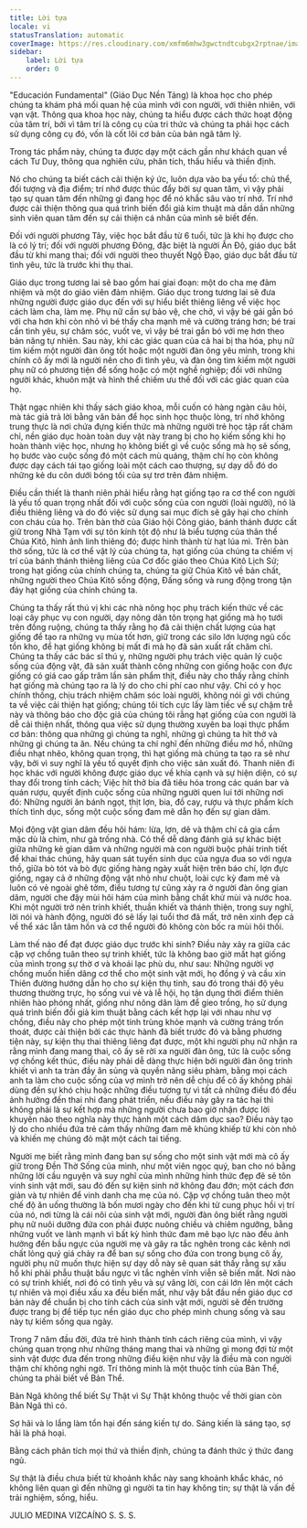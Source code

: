 ```yaml
---
title: Lời tựa
locale: vi
statusTranslation: automatic
coverImage: https://res.cloudinary.com/xmfm6mhw3gwctndtcubgx2rptnae/image/upload/v1740337243/small_cover_educacion_fundamental_a051170f1c.webp
sidebar:
    label: Lời tựa
    order: 0
---
```

"Educación Fundamental" (Giáo Dục Nền Tảng) là khoa học cho phép chúng ta khám phá mối quan hệ của mình với con người, với thiên nhiên, với vạn vật. Thông qua khoa học này, chúng ta hiểu được cách thức hoạt động của tâm trí, bởi vì tâm trí là công cụ của tri thức và chúng ta phải học cách sử dụng công cụ đó, vốn là cốt lõi cơ bản của bản ngã tâm lý.

Trong tác phẩm này, chúng ta được dạy một cách gần như khách quan về cách Tư Duy, thông qua nghiên cứu, phân tích, thấu hiểu và thiền định.

Nó cho chúng ta biết cách cải thiện ký ức, luôn dựa vào ba yếu tố: chủ thể, đối tượng và địa điểm; trí nhớ được thúc đẩy bởi sự quan tâm, vì vậy phải tạo sự quan tâm đến những gì đang học để nó khắc sâu vào trí nhớ. Trí nhớ được cải thiện thông qua quá trình biến đổi giả kim thuật mà dần dần những sinh viên quan tâm đến sự cải thiện cá nhân của mình sẽ biết đến.

Đối với người phương Tây, việc học bắt đầu từ 6 tuổi, tức là khi họ được cho là có lý trí; đối với người phương Đông, đặc biệt là người Ấn Độ, giáo dục bắt đầu từ khi mang thai; đối với người theo thuyết Ngộ Đạo, giáo dục bắt đầu từ tình yêu, tức là trước khi thụ thai.

Giáo dục trong tương lai sẽ bao gồm hai giai đoạn: một do cha mẹ đảm nhiệm và một do giáo viên đảm nhiệm. Giáo dục trong tương lai sẽ đưa những người được giáo dục đến với sự hiểu biết thiêng liêng về việc học cách làm cha, làm mẹ. Phụ nữ cần sự bảo vệ, che chở, vì vậy bé gái gắn bó với cha hơn khi còn nhỏ vì bé thấy cha mạnh mẽ và cường tráng hơn; bé trai cần tình yêu, sự chăm sóc, vuốt ve, vì vậy bé trai gắn bó với mẹ hơn theo bản năng tự nhiên. Sau này, khi các giác quan của cả hai bị tha hóa, phụ nữ tìm kiếm một người đàn ông tốt hoặc một người đàn ông yêu mình, trong khi chính cô ấy mới là người nên cho đi tình yêu, và đàn ông tìm kiếm một người phụ nữ có phương tiện để sống hoặc có một nghề nghiệp; đối với những người khác, khuôn mặt và hình thể chiếm ưu thế đối với các giác quan của họ.

Thật ngạc nhiên khi thấy sách giáo khoa, mỗi cuốn có hàng ngàn câu hỏi, mà tác giả trả lời bằng văn bản để học sinh học thuộc lòng, trí nhớ không trung thực là nơi chứa đựng kiến thức mà những người trẻ học tập rất chăm chỉ, nền giáo dục hoàn toàn duy vật này trang bị cho họ kiếm sống khi họ hoàn thành việc học, nhưng họ không biết gì về cuộc sống mà họ sẽ sống, họ bước vào cuộc sống đó một cách mù quáng, thậm chí họ còn không được dạy cách tái tạo giống loài một cách cao thượng, sự dạy dỗ đó do những kẻ du côn dưới bóng tối của sự trơ trẽn đảm nhiệm.

Điều cần thiết là thanh niên phải hiểu rằng hạt giống tạo ra cơ thể con người là yếu tố quan trọng nhất đối với cuộc sống của con người (loài người), nó là điều thiêng liêng và do đó việc sử dụng sai mục đích sẽ gây hại cho chính con cháu của họ. Trên bàn thờ của Giáo hội Công giáo, bánh thánh được cất giữ trong Nhà Tạm với sự tôn kính tột độ như là biểu tượng của thân thể Chúa Kitô, hình ảnh linh thiêng đó; được hình thành từ hạt lúa mì. Trên bàn thờ sống, tức là cơ thể vật lý của chúng ta, hạt giống của chúng ta chiếm vị trí của bánh thánh thiêng liêng của Cơ đốc giáo theo Chúa Kitô Lịch Sử; trong hạt giống của chính chúng ta, chúng ta giữ Chúa Kitô về bản chất, những người theo Chúa Kitô sống động, Đấng sống và rung động trong tận đáy hạt giống của chính chúng ta.

Chúng ta thấy rất thú vị khi các nhà nông học phụ trách kiến thức về các loại cây phục vụ con người, dạy nông dân tôn trọng hạt giống mà họ tưới trên đồng ruộng, chúng ta thấy rằng họ đã cải thiện chất lượng của hạt giống để tạo ra những vụ mùa tốt hơn, giữ trong các silo lớn lượng ngũ cốc tồn kho, để hạt giống không bị mất đi mà họ đã sản xuất rất chăm chỉ. Chúng ta thấy các bác sĩ thú y, những người phụ trách việc quản lý cuộc sống của động vật, đã sản xuất thành công những con giống hoặc con đực giống có giá cao gấp trăm lần sản phẩm thịt, điều này cho thấy rằng chính hạt giống mà chúng tạo ra là lý do cho chi phí cao như vậy. Chỉ có y học chính thống, chịu trách nhiệm chăm sóc loài người, không nói gì với chúng ta về việc cải thiện hạt giống; chúng tôi tích cực lấy làm tiếc về sự chậm trễ này và thông báo cho độc giả của chúng tôi rằng hạt giống của con người là dễ cải thiện nhất, thông qua việc sử dụng thường xuyên ba loại thực phẩm cơ bản: thông qua những gì chúng ta nghĩ, những gì chúng ta hít thở và những gì chúng ta ăn. Nếu chúng ta chỉ nghĩ đến những điều mơ hồ, những điều nhạt nhẽo, không quan trọng, thì hạt giống mà chúng ta tạo ra sẽ như vậy, bởi vì suy nghĩ là yếu tố quyết định cho việc sản xuất đó. Thanh niên đi học khác với người không được giáo dục về khía cạnh và sự hiện diện, có sự thay đổi trong tính cách; Việc hít thở bia đã tiêu hóa trong các quán bar và quán rượu, quyết định cuộc sống của những người quen lui tới những nơi đó: Những người ăn bánh ngọt, thịt lợn, bia, đồ cay, rượu và thực phẩm kích thích tình dục, sống một cuộc sống đam mê dẫn họ đến sự gian dâm.

Mọi động vật gian dâm đều hôi hám: lừa, lợn, dê và thậm chí cả gia cầm mặc dù là chim, như gà trống nhà. Có thể dễ dàng đánh giá sự khác biệt giữa những kẻ gian dâm và những người mà con người buộc phải trinh tiết để khai thác chúng, hãy quan sát tuyến sinh dục của ngựa đua so với ngựa thồ, giữa bò tót và bò đực giống hàng ngày xuất hiện trên báo chí, lợn đực giống, ngay cả ở những động vật nhỏ như chuột, loài cực kỳ đam mê và luôn có vẻ ngoài ghê tởm, điều tương tự cũng xảy ra ở người đàn ông gian dâm, người che đậy mùi hôi hám của mình bằng chất khử mùi và nước hoa. Khi một người trở nên trinh khiết, thuần khiết và thánh thiện, trong suy nghĩ, lời nói và hành động, người đó sẽ lấy lại tuổi thơ đã mất, trở nên xinh đẹp cả về thể xác lẫn tâm hồn và cơ thể người đó không còn bốc ra mùi hôi thối.

Làm thế nào để đạt được giáo dục trước khi sinh? Điều này xảy ra giữa các cặp vợ chồng tuân theo sự trinh khiết, tức là không bao giờ mất hạt giống của mình trong sự thờ ơ và khoái lạc phù du, như sau: Những người vợ chồng muốn hiến dâng cơ thể cho một sinh vật mới, họ đồng ý và cầu xin Thiên đường hướng dẫn họ cho sự kiện thụ tinh, sau đó trong thái độ yêu thương thường trực, họ sống vui vẻ và lễ hội, họ tận dụng thời điểm thiên nhiên hào phóng nhất, giống như nông dân làm để gieo trồng, họ sử dụng quá trình biến đổi giả kim thuật bằng cách kết hợp lại với nhau như vợ chồng, điều này cho phép một tinh trùng khỏe mạnh và cường tráng trốn thoát, được cải thiện bởi các thực hành đã biết trước đó và bằng phương tiện này, sự kiện thụ thai thiêng liêng đạt được, một khi người phụ nữ nhận ra rằng mình đang mang thai, cô ấy sẽ rời xa người đàn ông, tức là cuộc sống vợ chồng kết thúc, điều này phải dễ dàng thực hiện bởi người đàn ông trinh khiết vì anh ta tràn đầy ân sủng và quyền năng siêu phàm, bằng mọi cách anh ta làm cho cuộc sống của vợ mình trở nên dễ chịu để cô ấy không phải dùng đến sự khó chịu hoặc những điều tương tự vì tất cả những điều đó đều ảnh hưởng đến thai nhi đang phát triển, nếu điều này gây ra tác hại thì không phải là sự kết hợp mà những người chưa bao giờ nhận được lời khuyên nào theo nghĩa này thực hành một cách dâm dục sao? Điều này tạo lý do cho nhiều đứa trẻ cảm thấy những đam mê khủng khiếp từ khi còn nhỏ và khiến mẹ chúng đỏ mặt một cách tai tiếng.

Người mẹ biết rằng mình đang ban sự sống cho một sinh vật mới mà cô ấy giữ trong Đền Thờ Sống của mình, như một viên ngọc quý, ban cho nó bằng những lời cầu nguyện và suy nghĩ của mình những hình thức đẹp đẽ sẽ tôn vinh sinh vật mới, sau đó đến sự kiện sinh nở không đau đớn; một cách đơn giản và tự nhiên để vinh danh cha mẹ của nó. Cặp vợ chồng tuân theo một chế độ ăn uống thường là bốn mươi ngày cho đến khi tử cung phục hồi vị trí của nó, nơi từng là cái nôi của sinh vật mới, người đàn ông biết rằng người phụ nữ nuôi dưỡng đứa con phải được nuông chiều và chiêm ngưỡng, bằng những vuốt ve lành mạnh vì bất kỳ hình thức đam mê bạo lực nào đều ảnh hưởng đến bầu ngực của người mẹ và gây ra tắc nghẽn trong các kênh nơi chất lỏng quý giá chảy ra để ban sự sống cho đứa con trong bụng cô ấy, người phụ nữ muốn thực hiện sự dạy dỗ này sẽ quan sát thấy rằng sự xấu hổ khi phải phẫu thuật bầu ngực vì tắc nghẽn vĩnh viễn sẽ biến mất. Nơi nào có sự trinh khiết, nơi đó có tình yêu và sự vâng lời, con cái lớn lên một cách tự nhiên và mọi điều xấu xa đều biến mất, như vậy bắt đầu nền giáo dục cơ bản này để chuẩn bị cho tính cách của sinh vật mới, người sẽ đến trường được trang bị để tiếp tục nền giáo dục cho phép mình chung sống và sau này tự kiếm sống qua ngày.

Trong 7 năm đầu đời, đứa trẻ hình thành tính cách riêng của mình, vì vậy chúng quan trọng như những tháng mang thai và những gì mong đợi từ một sinh vật được đưa đến trong những điều kiện như vậy là điều mà con người thậm chí không nghi ngờ. Trí thông minh là một thuộc tính của Bản Thể, chúng ta phải biết về Bản Thể.

Bản Ngã không thể biết Sự Thật vì Sự Thật không thuộc về thời gian còn Bản Ngã thì có.

Sợ hãi và lo lắng làm tổn hại đến sáng kiến tự do. Sáng kiến là sáng tạo, sợ hãi là phá hoại.

Bằng cách phân tích mọi thứ và thiền định, chúng ta đánh thức ý thức đang ngủ.

Sự thật là điều chưa biết từ khoảnh khắc này sang khoảnh khắc khác, nó không liên quan gì đến những gì người ta tin hay không tin; sự thật là vấn đề trải nghiệm, sống, hiểu.

JULIO MEDINA VIZCAÍNO
S. S. S.

